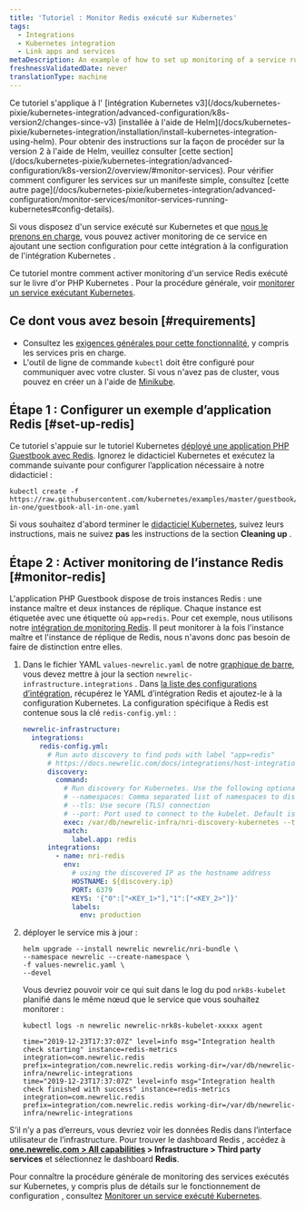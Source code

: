 ```yaml
---
title: 'Tutoriel : Monitor Redis exécuté sur Kubernetes'
tags:
  - Integrations
  - Kubernetes integration
  - Link apps and services
metaDescription: An example of how to set up monitoring of a service running on Kubernetes.
freshnessValidatedDate: never
translationType: machine
---
```


<Callout variant="tip">
  Ce tutoriel s&apos;applique à l&apos; [intégration Kubernetes v3](/docs/kubernetes-pixie/kubernetes-integration/advanced-configuration/k8s-version2/changes-since-v3) [installée à l&apos;aide de Helm](/docs/kubernetes-pixie/kubernetes-integration/installation/install-kubernetes-integration-using-helm). Pour obtenir des instructions sur la façon de procéder sur la version 2 à l&apos;aide de Helm, veuillez consulter [cette section](/docs/kubernetes-pixie/kubernetes-integration/advanced-configuration/k8s-version2/overview/#monitor-services). Pour vérifier comment configurer les services sur un manifeste simple, consultez [cette autre page](/docs/kubernetes-pixie/kubernetes-integration/advanced-configuration/monitor-services/monitor-services-running-kubernetes#config-details).
</Callout>

Si vous disposez d&apos;un service exécuté sur Kubernetes et que [nous le prenons en charge](/docs/monitor-service-running-kubernetes#integration-configs), vous pouvez activer monitoring de ce service en ajoutant une section configuration pour cette intégration à la configuration de l&apos;intégration Kubernetes .

Ce tutoriel montre comment activer monitoring d&apos;un service Redis exécuté sur le livre d&apos;or PHP Kubernetes . Pour la procédure générale, voir [monitorer un service exécutant Kubernetes](/docs/monitor-service-running-kubernetes).

## Ce dont vous avez besoin [#requirements]

* Consultez les [exigences générales pour cette fonctionnalité](/docs/monitor-service-running-kubernetes#requirements), y compris les services pris en charge.
* L&apos;outil de ligne de commande `kubectl` doit être configuré pour communiquer avec votre cluster. Si vous n&apos;avez pas de cluster, vous pouvez en créer un à l&apos;aide de [Minikube](https://kubernetes.io/docs/setup/minikube).

## Étape 1 : Configurer un exemple d’application Redis [#set-up-redis]

Ce tutoriel s&apos;appuie sur le tutoriel Kubernetes [déployé une application PHP Guestbook avec Redis](https://kubernetes.io/docs/tutorials/stateless-application/guestbook/). Ignorez le didacticiel Kubernetes et exécutez la commande suivante pour configurer l’application nécessaire à notre didacticiel :

```shell
kubectl create -f https://raw.githubusercontent.com/kubernetes/examples/master/guestbook/all-in-one/guestbook-all-in-one.yaml
```

Si vous souhaitez d&apos;abord terminer le [didacticiel Kubernetes](https://kubernetes.io/docs/tutorials/stateless-application/guestbook/), suivez leurs instructions, mais ne suivez **pas** les instructions de la section <DNT>**Cleaning up**</DNT> .

## Étape 2 : Activer monitoring de l’instance Redis [#monitor-redis]

L&apos;application PHP Guestbook dispose de trois instances Redis : une instance maître et deux instances de réplique. Chaque instance est étiquetée avec une étiquette où `app=redis`. Pour cet exemple, nous utilisons notre [intégration de monitoring Redis](/docs/integrations/host-integrations/host-integrations-list/redis-monitoring-integration). Il peut monitorer à la fois l&apos;instance maître et l&apos;instance de réplique de Redis, nous n&apos;avons donc pas besoin de faire de distinction entre elles.

1. Dans le fichier YAML `values-newrelic.yaml` de notre [graphique de barre,](/docs/kubernetes-pixie/kubernetes-integration/installation/install-kubernetes-integration-using-helm) vous devez mettre à jour la section `newrelic-infrastructure.integrations` . Dans [la liste des configurations d’intégration](/docs/monitor-service-running-kubernetes#integration-configs), récupérez le YAML d’intégration Redis et ajoutez-le à la configuration Kubernetes. La configuration spécifique à Redis est contenue sous la clé `redis-config.yml:` :

   ```yaml
   newrelic-infrastructure:
     integrations:
       redis-config.yml:
         # Run auto discovery to find pods with label "app=redis"
         # https://docs.newrelic.com/docs/integrations/host-integrations/installation/container-auto-discovery
         discovery:
           command:
             # Run discovery for Kubernetes. Use the following optional arguments:
             # --namespaces: Comma separated list of namespaces to discover pods on
             # --tls: Use secure (TLS) connection
             # --port: Port used to connect to the kubelet. Default is 10255
             exec: /var/db/newrelic-infra/nri-discovery-kubernetes --tls --port 10250
             match:
               label.app: redis
         integrations:
           - name: nri-redis
             env:
               # using the discovered IP as the hostname address
               HOSTNAME: ${discovery.ip}
               PORT: 6379
               KEYS: '{"0":["<KEY_1>"],"1":["<KEY_2>"]}'
               labels:
                 env: production
   ```

2. déployer le service mis à jour :

   ```shell
   helm upgrade --install newrelic newrelic/nri-bundle \
   --namespace newrelic --create-namespace \
   -f values-newrelic.yaml \
   --devel
   ```

   Vous devriez pouvoir voir ce qui suit dans le log du pod `nrk8s-kubelet` planifié dans le même nœud que le service que vous souhaitez monitorer :

   ```shell
   kubectl logs -n newrelic newrelic-nrk8s-kubelet-xxxxx agent
   ```

   ```
   time="2019-12-23T17:37:07Z" level=info msg="Integration health check starting" instance=redis-metrics integration=com.newrelic.redis prefix=integration/com.newrelic.redis working-dir=/var/db/newrelic-infra/newrelic-integrations
   time="2019-12-23T17:37:07Z" level=info msg="Integration health check finished with success" instance=redis-metrics integration=com.newrelic.redis prefix=integration/com.newrelic.redis working-dir=/var/db/newrelic-infra/newrelic-integrations
   ```

S’il n’y a pas d’erreurs, vous devriez voir les données Redis dans l’interface utilisateur de l’infrastructure. Pour trouver le dashboard Redis , accédez à <DNT>**[one.newrelic.com &gt; All capabilities](https://one.newrelic.com/all-capabilities) &gt; Infrastructure &gt; Third party services**</DNT> et sélectionnez le dashboard <DNT>**Redis**</DNT>.

Pour connaître la procédure générale de monitoring des services exécutés sur Kubernetes, y compris plus de détails sur le fonctionnement de configuration , consultez [Monitorer un service exécuté Kubernetes](/docs/monitor-service-running-kubernetes).
